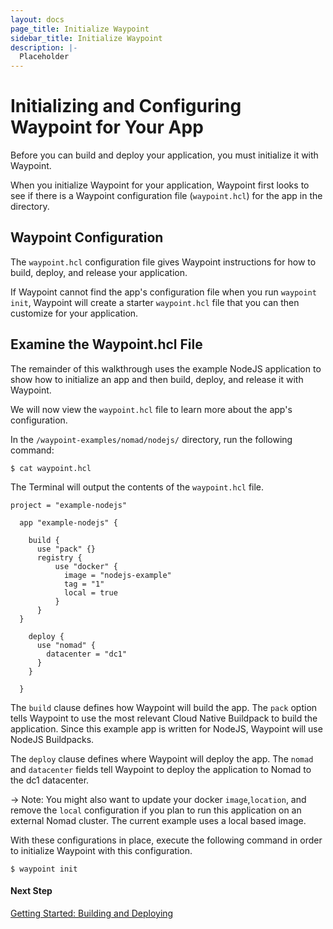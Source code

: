 ```yaml
---
layout: docs
page_title: Initialize Waypoint
sidebar_title: Initialize Waypoint
description: |-
  Placeholder
---
```


# Initializing and Configuring Waypoint for Your App

Before you can build and deploy your application, you must initialize it with Waypoint.

When you initialize Waypoint for your application, Waypoint first looks to see if there is a Waypoint configuration file (`waypoint.hcl`) for the app in the directory.

## Waypoint Configuration

The `waypoint.hcl` configuration file gives Waypoint instructions for how to build, deploy, and release your application.

If Waypoint cannot find the app's configuration file when you run `waypoint init`, Waypoint will create a starter `waypoint.hcl` file that you can then customize for your application.

## Examine the Waypoint.hcl File

The remainder of this walkthrough uses the example NodeJS application to show how to initialize an app and then build, deploy, and release it with Waypoint.

We will now view the `waypoint.hcl` file to learn more about the app's configuration.

In the `/waypoint-examples/nomad/nodejs/` directory, run the following command:

```shell-session
$ cat waypoint.hcl
```

The Terminal will output the contents of the `waypoint.hcl` file.

```shell
project = "example-nodejs"

  app "example-nodejs" {

    build {
      use "pack" {}
      registry {
          use "docker" {
            image = "nodejs-example"
            tag = "1"
            local = true
          }
      }
  }

    deploy {
      use "nomad" {
        datacenter = "dc1"
      }
    }

  }
```

The `build` clause defines how Waypoint will build the app. The `pack` option
tells Waypoint to use the most relevant Cloud Native Buildpack to build the
application. Since this example app is written for NodeJS, Waypoint will use
NodeJS Buildpacks.

The `deploy` clause defines where Waypoint will deploy the app. The `nomad` and
`datacenter` fields tell Waypoint to deploy the application to Nomad to the dc1
datacenter.

-> Note: You might also want to update your docker `image`,`location`, and remove the `local` configuration if you plan to run this application
on an external Nomad cluster. The current example uses a local based image.

With these configurations in place, execute the following command in order to initialize Waypoint with this configuration.

```shell-session
$ waypoint init
```

#### Next Step

[Getting Started: Building and Deploying](/docs/getting-started/nomad-example-app/deploy-app)
